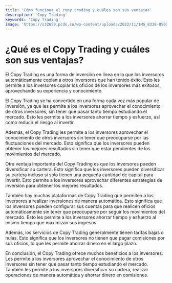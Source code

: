 ```yaml
---
title: 'Cómo funciona el copy trading y cuáles son sus ventajas'
description: 'Copy Trading'
keywords: 'Copy Trading'
image: 'https://s32659.pcdn.co/wp-content/uploads/2022/11/IMG_8338-850x510.png'
---
```




# ¿Qué es el Copy Trading y cuáles son sus ventajas?

El Copy Trading es una forma de inversión en línea en la que los inversores automáticamente copian a otros inversores que han tenido éxito. Esto les permite a los inversores copiar los oficios de los inversores más exitosos, aprovechando su experiencia y conocimiento.

<ImageAdd source="https://s32659.pcdn.co/wp-content/uploads/2022/11/IMG_8338-850x510.png"/>

El Copy Trading se ha convertido en una forma cada vez más popular de inversión, ya que les permite a los inversores aprovechar el conocimiento de otros inversores, sin tener que pasar tanto tiempo estudiando el mercado. Esto les permite a los inversores ahorrar tiempo y esfuerzo, así como reducir el riesgo al invertir.

Además, el Copy Trading les permite a los inversores aprovechar el conocimiento de otros inversores sin tener que preocuparse por las fluctuaciones del mercado. Esto significa que los inversores pueden obtener los mejores resultados sin tener que estar pendientes de los movimientos del mercado.

<ImageAdd source="https://situationnisteblog.files.wordpress.com/2019/04/img_2245.jpg?w=584"/>

Otra ventaja importante del Copy Trading es que los inversores pueden diversificar su cartera. Esto significa que los inversores pueden diversificar su cartera incluso si solo tienen una pequeña cantidad de capital para invertir. Esto permite a los inversores aprovechar diferentes estrategias de inversión para obtener los mejores resultados.

También hay muchas plataformas de Copy Trading que permiten a los inversores a realizar inversiones de manera automática. Esto significa que los inversores pueden configurar sus cuentas para que realicen oficios automáticamente sin tener que preocuparse por seguir los movimientos del mercado. Esto les permite a los inversores ahorrar tiempo y esfuerzo al mismo tiempo que maximizan sus ingresos.

<ImageAdd source="https://www.marketplacefairness.org/wp-content/uploads/2022/07/crypto-copy-trading.png"/>

Además, los servicios de Copy Trading generalmente tienen tarifas bajas o nulas. Esto significa que los inversores no tienen que pagar comisiones por sus oficios, lo que les permite ahorrar dinero en el largo plazo.

En conclusión, el Copy Trading ofrece muchos beneficios a los inversores. Les permite a los inversores aprovechar el conocimiento de otros inversores sin tener que pasar tanto tiempo estudiando el mercado. También les permite a los inversores diversificar su cartera, realizar operaciones de manera automática y ahorrar dinero en comisiones.